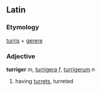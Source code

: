 ==Latin==
===Etymology===
[[turris]] + [[gerere]]
===Adjective===
'''turriger''' ''m'', [[turrigera]] ''f'', [[turrigerum]] ''n''

#having [[turret]]s, turreted